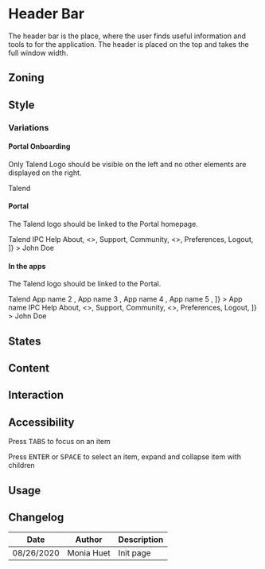



<Meta title="Components/HeaderBar" />

# Header Bar

The header bar is the place, where the user finds useful information and tools to for the application.
The header is placed on the top and takes the full window width.

## Zoning

## Style

### Variations

#### Portal Onboarding

Only Talend Logo should be visible on the left and no other elements are displayed on the right.

<Preview>
	<Story name="portal-onboarding">
		<HeaderBar>
			<HeaderBar.LogoFull>
				<Link href="#">
					<Icon name="talendLogo" />
					<VisuallyHidden>Talend</VisuallyHidden>
				</Link>
			</HeaderBar.LogoFull>
		</HeaderBar>
	</Story>
</Preview>

#### Portal

The Talend logo should be linked to the Portal homepage.

<Preview>
	<Story name="portal">
		<HeaderBar>
			<HeaderBar.Left>
				<HeaderBar.LogoFull>
					<Link href="#">
						<Icon name="talendLogo" />
						<VisuallyHidden>Talend</VisuallyHidden>
					</Link>
				</HeaderBar.LogoFull>
			</HeaderBar.Left>
			<HeaderBar.Right>
				<HeaderBar.IPC>
					<Tooltip title="Chat with Talend support" placement="bottom">
						<Button.Icon icon="bubbles">IPC</Button.Icon>
					</Tooltip>
				</HeaderBar.IPC>
				<HeaderBar.Help>
					<Link iconBefore="information" href="#">
						Help
					</Link>
				</HeaderBar.Help>
				<HeaderBar.User>
					<Dropdown
						items={[
							<Button>About</Button>,
							<></>,
							<Link href="#">Support</Link>,
							<Link href="#">Community</Link>,
							<></>,
							<Link href="#">Preferences</Link>,
							<Link href="#">Logout</Link>,
						]}
					>
						John Doe
					</Dropdown>
				</HeaderBar.User>
			</HeaderBar.Right>
		</HeaderBar>
	</Story>
</Preview>

#### In the apps

The Talend logo should be linked to the Portal.

<Preview>
	<Story name="apps">
		<HeaderBar>
			<HeaderBar.Left>
				<HeaderBar.Logo>
					<Link href="#">
						<Icon name="talend" preserveColors />
						<VisuallyHidden>Talend</VisuallyHidden>
					</Link>
				</HeaderBar.Logo>
				<HeaderBar.Brand>
					<Dropdown
						icon="talend"
						aria-label="Apps switcher"
						items={[
							<Link iconBefore="talend" href="#">
								App name 2
							</Link>,
							<Link iconBefore="talend" href="#">
								App name 3
							</Link>,
							<Link iconBefore="talend" href="#">
								App name 4
							</Link>,
							<Link iconBefore="talend" href="#">
								App name 5
							</Link>,
						]}
					>
						App name
					</Dropdown>
				</HeaderBar.Brand>
			</HeaderBar.Left>
			<HeaderBar.Right>
				<HeaderBar.IPC>
					<Tooltip title="Chat with Talend support" placement="bottom">
						<Button.Icon icon="bubbles">IPC</Button.Icon>
					</Tooltip>
				</HeaderBar.IPC>
				<HeaderBar.Help>
					<Link iconBefore="information" href="#">
						Help
					</Link>
				</HeaderBar.Help>
				<HeaderBar.User>
					<Dropdown
						items={[
							<Button>About</Button>,
							<></>,
							<Link href="#">Support</Link>,
							<Link href="#">Community</Link>,
							<></>,
							<Link href="#">Preferences</Link>,
							<Link href="#">Logout</Link>,
						]}
					>
						John Doe
					</Dropdown>
				</HeaderBar.User>
			</HeaderBar.Right>
		</HeaderBar>
	</Story>
</Preview>

## States

## Content

## Interaction

## Accessibility

Press <kbd>TABS</kbd> to focus on an item

Press <kbd>ENTER</kbd> or <kbd>SPACE</kbd> to select an item, expand and collapse item with children

## Usage

## Changelog

| Date       | Author     | Description |
| ---------- | ---------- | ----------- |
| 08/26/2020 | Monia Huet | Init page   |
